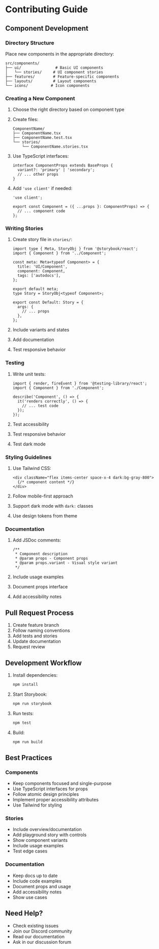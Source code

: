 
<Meta title="Contributing" />

# Contributing Guide

## Component Development

### Directory Structure

Place new components in the appropriate directory:

```
src/components/
├── ui/               # Basic UI components
│   └── stories/     # UI component stories
├── features/        # Feature-specific components
├── layouts/         # Layout components
└── icons/          # Icon components
```

### Creating a New Component

1. Choose the right directory based on component type
2. Create files:
   ```
   ComponentName/
   ├── ComponentName.tsx
   ├── ComponentName.test.tsx
   └── stories/
       └── ComponentName.stories.tsx
   ```

3. Use TypeScript interfaces:
   ```tsx
   interface ComponentProps extends BaseProps {
     variant?: 'primary' | 'secondary';
     // ... other props
   }
   ```

4. Add `'use client'` if needed:
   ```tsx
   'use client';
   
   export const Component = ({ ...props }: ComponentProps) => {
     // ... component code
   };
   ```

### Writing Stories

1. Create story file in `stories/`:
   ```tsx
   import type { Meta, StoryObj } from '@storybook/react';
   import { Component } from '../Component';
   
   const meta: Meta<typeof Component> = {
     title: 'UI/Component',
     component: Component,
     tags: ['autodocs'],
   };
   
   export default meta;
   type Story = StoryObj<typeof Component>;
   
   export const Default: Story = {
     args: {
       // ... props
     },
   };
   ```

2. Include variants and states
3. Add documentation
4. Test responsive behavior

### Testing

1. Write unit tests:
   ```tsx
   import { render, fireEvent } from '@testing-library/react';
   import { Component } from './Component';
   
   describe('Component', () => {
     it('renders correctly', () => {
       // ... test code
     });
   });
   ```

2. Test accessibility
3. Test responsive behavior
4. Test dark mode

### Styling Guidelines

1. Use Tailwind CSS:
   ```tsx
   <div className="flex items-center space-x-4 dark:bg-gray-800">
     {/* component content */}
   </div>
   ```

2. Follow mobile-first approach
3. Support dark mode with `dark:` classes
4. Use design tokens from theme

### Documentation

1. Add JSDoc comments:
   ```tsx
   /**
    * Component description
    * @param props - Component props
    * @param props.variant - Visual style variant
    */
   ```

2. Include usage examples
3. Document props interface
4. Add accessibility notes

## Pull Request Process

1. Create feature branch
2. Follow naming conventions
3. Add tests and stories
4. Update documentation
5. Request review

## Development Workflow

1. Install dependencies:
   ```bash
   npm install
   ```

2. Start Storybook:
   ```bash
   npm run storybook
   ```

3. Run tests:
   ```bash
   npm test
   ```

4. Build:
   ```bash
   npm run build
   ```

## Best Practices

### Components
- Keep components focused and single-purpose
- Use TypeScript interfaces for props
- Follow atomic design principles
- Implement proper accessibility attributes
- Use Tailwind for styling

### Stories
- Include overview/documentation
- Add playground story with controls
- Show component variants
- Include usage examples
- Test edge cases

### Documentation
- Keep docs up to date
- Include code examples
- Document props and usage
- Add accessibility notes
- Show use cases

## Need Help?

- Check existing issues
- Join our Discord community
- Read our documentation
- Ask in our discussion forum 